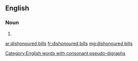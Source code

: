==English==

===Noun===
{{head|en|plural|head=[[dishonoured]] [[bills]]}}

# {{plural of|dishonoured bill|lang=en|nocat=1}}

[[Category:English words with consonant pseudo-digraphs]]

[[ar:dishonoured bills]]
[[fr:dishonoured bills]]
[[mg:dishonoured bills]]